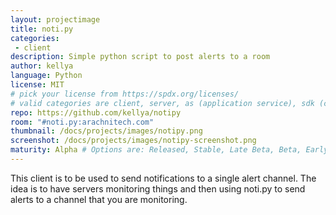 ```yaml
---
layout: projectimage
title: noti.py
categories:
 - client
description: Simple python script to post alerts to a room
author: kellya
language: Python
license: MIT
# pick your license from https://spdx.org/licenses/
# valid categories are client, server, as (application service), sdk (client sdk), bot, and other
repo: https://github.com/kellya/notipy
room: "#noti.py:arachnitech.com"
thumbnail: /docs/projects/images/notipy.png
screenshot: /docs/projects/images/notipy-screenshot.png
maturity: Alpha # Options are: Released, Stable, Late Beta, Beta, Early Beta, Late Alpha, Alpha, Early Alpha, or Not actively maintained
---
```


This client is to be used to send notifications to a single alert channel.  The idea is to have servers monitoring things and then using noti.py to send alerts to a channel that you are monitoring.

